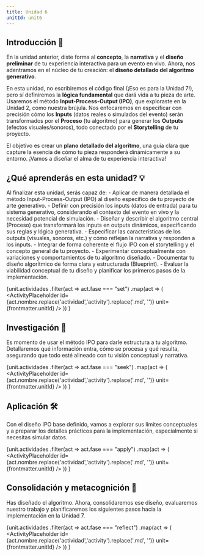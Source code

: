 ```yaml
---
title: Unidad 6
unitId: unit6
---
```





## Introducción 📜

<Aside type="note" title="Diseñando el corazón generativo">

En la unidad anterior, diste forma al **concepto**, la 
**narrativa** y el **diseño preliminar** de tu experiencia interactiva para un 
evento en vivo. Ahora, nos adentramos en el núcleo de tu creación: 
el **diseño detallado del algoritmo generativo**.

En esta unidad, no escribiremos el código final (¡Eso es para la Unidad 7!), pero sí
 definiremos la **lógica fundamental** que dará vida a tu pieza de arte. Usaremos el 
 método **Input-Process-Output (IPO)**, que exploraste en la Unidad 2, como 
 nuestra brújula. Nos enfocaremos en especificar con precisión cómo los **Inputs** 
 (datos reales o simulados del evento) serán transformados por el 
 **Proceso** (tu algoritmo) para generar los **Outputs** (efectos visuales/sonoros), 
 todo conectado por el **Storytelling** de tu proyecto.

El objetivo es crear un **plano detallado del algoritmo**, una guía clara que capture 
la esencia de cómo tu pieza responderá dinámicamente a su entorno. ¡Vamos a diseñar 
el alma de tu experiencia interactiva!
</Aside>

## ¿Qué aprenderás en esta unidad? 💡

<Aside type="tip" title="Objetivos de aprendizaje">
Al finalizar esta unidad, serás capaz de:
- Aplicar de manera detallada el método Input-Process-Output (IPO) al diseño específico 
de tu proyecto de arte generativo.
- Definir con precisión los inputs (datos de entrada) para tu sistema generativo, 
considerando el contexto del evento en vivo y la necesidad potencial de simulación.
- Diseñar y describir el algoritmo central (Proceso) que transformará los inputs en 
outputs dinámicos, especificando sus reglas y lógica generativa.
- Especificar las características de los outputs (visuales, sonoros, etc.) y cómo 
reflejan la narrativa y responden a los inputs.
- Integrar de forma coherente el flujo IPO con el storytelling y el concepto general de tu proyecto.
- Experimentar conceptualmente con variaciones y comportamientos de tu algoritmo diseñado.
- Documentar tu diseño algorítmico de forma clara y estructurada (Blueprint).
- Evaluar la viabilidad conceptual de tu diseño y planificar los primeros pasos de la implementación.
</Aside>

{unit.actividades
  .filter(act => act.fase === "set")
  .map(act => (
    <ActivityPlaceholder 
      id={act.nombre.replace('actividad','activity').replace('.md', '')} 
      unit={frontmatter.unitId} 
    />
  ))
}

## Investigación 🔎

<Aside type="note" title="Definiendo el flujo IPO">
Es momento de usar el método IPO para darle estructura a tu algoritmo. 
Detallaremos qué información entra, cómo se procesa y qué resulta, asegurando que 
todo esté alineado con tu visión conceptual y narrativa.
</Aside>



{unit.actividades
  .filter(act => act.fase === "seek")
  .map(act => (
    <ActivityPlaceholder 
      id={act.nombre.replace('actividad','activity').replace('.md', '')} 
      unit={frontmatter.unitId}
    />
  ))
}

## Aplicación 🛠

<Aside type="note" title="Explorando y preparando">
Con el diseño IPO base definido, vamos a explorar sus límites conceptuales y a 
preparar los detalles prácticos para la implementación, especialmente si necesitas simular datos.
</Aside>

{unit.actividades
  .filter(act => act.fase === "apply")
  .map(act => (
    <ActivityPlaceholder 
      id={act.nombre.replace('actividad','activity').replace('.md', '')} 
      unit={frontmatter.unitId} 
    />
  ))
}

## Consolidación y metacognición 🤔

<Aside type="note" title="Sintetizando y mirando hacia adelante">
Has diseñado el algoritmo. Ahora, consolidaremos ese diseño, evaluaremos nuestro 
trabajo y planificaremos los siguientes pasos hacia la implementación en la Unidad 7.
</Aside>

{unit.actividades
  .filter(act => act.fase === "reflect")
  .map(act => (
    <ActivityPlaceholder 
      id={act.nombre.replace('actividad','activity').replace('.md', '')} 
      unit={frontmatter.unitId} 
    />
  ))
}